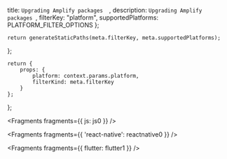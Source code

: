   title: `Upgrading Amplify packages  `,
  description: `Upgrading Amplify packages `,
  filterKey: "platform",
  supportedPlatforms: PLATFORM_FILTER_OPTIONS
};
      


    return generateStaticPaths(meta.filterKey, meta.supportedPlatforms);
};

    return {
        props: {
            platform: context.params.platform,
            filterKind: meta.filterKey
        }
    };
};


<Fragments fragments={{ js: js0 }} />


<Fragments fragments={{ 'react-native': reactnative0 }} />


<Fragments fragments={{ flutter: flutter1 }} />
